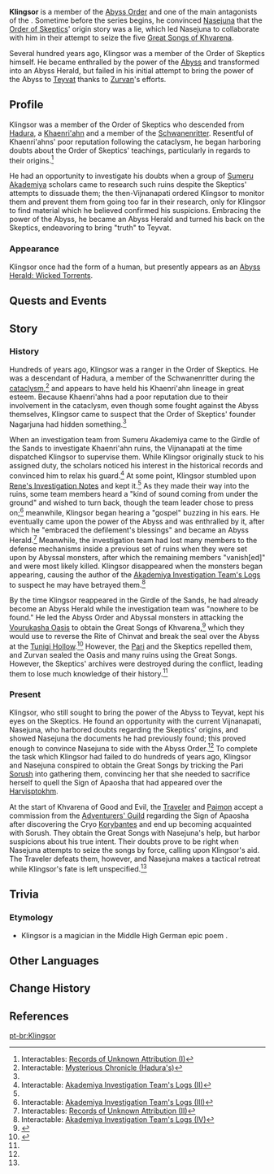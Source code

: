 {{Character Infobox
|type             = Quest NPC
|image            = Enemy Abyss Herald Wicked Torrents.png
|realname         = <!-- Optional, if different from in-game name -->
|deceased         = <!-- Past (for deceased prior to events of the game) or free response -->
|region           = 
|location         = Sumeru
|affiliation      = Abyss Order
|affiliation2     = Order of Skeptics
|affiliationNote2 = formerly
|title            = "Forsaker of the True Way"
|title2           = Priest of the Dark Hollow
|ancestry         = Hadura
|father           = 
|mother           = 
|spouse           = 
|sibling          = 
|child            = 
|relative         = 
|voiceEN          = 
|voiceCN          = 
|voiceJP          = 
|voiceKR          = 
|dialoguereward   = 
}}
'''Klingsor''' is a member of the [[Abyss Order]] and one of the main antagonists of the {{Quest|Khvarena of Good and Evil}}. Sometime before the series begins, he convinced [[Nasejuna]] that the [[Order of Skeptics]]' origin story was a lie, which led Nasejuna to collaborate with him in their attempt to seize the five [[Great Song of Khvarena|Great Songs of Khvarena]].

Several hundred years ago, Klingsor was a member of the Order of Skeptics himself. He became enthralled by the power of the [[Abyss]] and transformed into an Abyss Herald, but failed in his initial attempt to bring the power of the Abyss to [[Teyvat]] thanks to [[Zurvan]]'s efforts.

==Profile==
Klingsor was a member of the Order of Skeptics who descended from [[Hadura]], a [[Khaenri'ah]]n and a member of the [[Schwanenritter]]. Resentful of Khaenri'ahns' poor reputation following the cataclysm, he began harboring doubts about the Order of Skeptics' teachings, particularly in regards to their origins.<ref name="RoUA1">Interactables: [[Records of Unknown Attribution#Records of Unknown Attribution (I)|Records of Unknown Attribution (I)]]</ref>

He had an opportunity to investigate his doubts when a group of [[Sumeru Akademiya]] scholars came to research such ruins despite the Skeptics' attempts to dissuade them; the then-Vijnanapati ordered Klingsor to monitor them and prevent them from going too far in their research, only for Klingsor to find material which he believed confirmed his suspicions. Embracing the power of the Abyss, he became an Abyss Herald and turned his back on the Skeptics, endeavoring to bring "truth" to Teyvat.

===Appearance===
Klingsor once had the form of a human, but presently appears as an [[Abyss Herald: Wicked Torrents]].

==Quests and Events==
{{Quests and Events}}

==Story==
===History===
Hundreds of years ago, Klingsor was a ranger in the Order of Skeptics. He was a descendant of Hadura, a member of the Schwanenritter during the [[cataclysm]],<ref>Interactable: [[Ruin Golem (Devantaka Mountain)#Hadura's|Mysterious Chronicle (Hadura's)]]</ref> and appears to have held his Khaenri'ahn lineage in great esteem. Because Khaenri'ahns had a poor reputation due to their involvement in the cataclysm, even though some fought against the Abyss themselves, Klingsor came to suspect that the Order of Skeptics' founder Nagarjuna had hidden something.<ref name="RoUA1" />

When an investigation team from Sumeru Akademiya came to the Girdle of the Sands to investigate Khaenri'ahn ruins, the Vijnanapati at the time dispatched Klingsor to supervise them. While Klingsor originally stuck to his assigned duty, the scholars noticed his interest in the historical records and convinced him to relax his guard.<ref>Interactable: [[Akademiya Investigation Team's Logs#Akademiya Investigation Team's Logs (II)|Akademiya Investigation Team's Logs (II)]]</ref> At some point, Klingsor stumbled upon [[Rene's Investigation Notes]] and kept it.<ref name="RoUA1" /> As they made their way into the ruins, some team members heard a "kind of sound coming from under the ground" and wished to turn back, though the team leader chose to press on;<ref>Interactable: [[Akademiya Investigation Team's Logs#Akademiya Investigation Team's Logs (III)|Akademiya Investigation Team's Logs (III)]]</ref> meanwhile, Klingsor began hearing a "gospel" buzzing in his ears. He eventually came upon the power of the Abyss and was enthralled by it, after which he "embraced the defilement's blessings" and became an Abyss Herald.<ref>Interactables: [[Records of Unknown Attribution#Records of Unknown Attribution (II)|Records of Unknown Attribution (II)]]</ref> Meanwhile, the investigation team had lost many members to the defense mechanisms inside a previous set of ruins when they were set upon by Abyssal monsters, after which the remaining members "vanish[ed]" and were most likely killed. Klingsor disappeared when the monsters began appearing, causing the author of the [[Akademiya Investigation Team's Logs]] to suspect he may have betrayed them.<ref>Interactable: [[Akademiya Investigation Team's Logs#Akademiya Investigation Team's Logs (IV)|Akademiya Investigation Team's Logs (IV)]]</ref>

By the time Klingsor reappeared in the Girdle of the Sands, he had already become an Abyss Herald while the investigation team was "nowhere to be found." He led the Abyss Order and Abyssal monsters in attacking the [[Vourukasha Oasis]] to obtain the Great Songs of Khvarena,<ref name="Tir Yazad">{{Ref/Quest|The Hymn of Tir Yazad (Part 1)}}</ref> which they would use to reverse the Rite of Chinvat and break the seal over the Abyss at the [[Tunigi Hollow]].<ref name="Khvarena's Light">{{Ref/Quest|As the Khvarena's Light Shows}}</ref> However, the [[Pari]] and the Skeptics repelled them, and Zurvan sealed the Oasis and many ruins using the Great Songs. However, the Skeptics' archives were destroyed during the conflict, leading them to lose much knowledge of their history.<ref name="Tir Yazad" />

===Present===
Klingsor, who still sought to bring the power of the Abyss to Teyvat, kept his eyes on the Skeptics. He found an opportunity with the current Vijnanapati, Nasejuna, who harbored doubts regarding the Skeptics' origins, and showed Nasejuna the documents he had previously found; this proved enough to convince Nasejuna to side with the Abyss Order.<ref name="Khvarena's Light" /> To complete the task which Klingsor had failed to do hundreds of years ago, Klingsor and Nasejuna conspired to obtain the Great Songs by tricking the Pari [[Sorush]] into gathering them, convincing her that she needed to sacrifice herself to quell the Sign of Apaosha that had appeared over the [[Harvisptokhm]].

At the start of Khvarena of Good and Evil, the [[Traveler]] and [[Paimon]] accept a commission from the [[Adventurers' Guild]] regarding the Sign of Apaosha after discovering the Cryo [[Korybantes]] and end up becoming acquainted with Sorush. They obtain the Great Songs with Nasejuna's help, but harbor suspicions about his true intent. Their doubts prove to be right when Nasejuna attempts to seize the songs by force, calling upon Klingsor's aid. The Traveler defeats them, however, and Nasejuna makes a tactical retreat while Klingsor's fate is left unspecified.<ref name="Khvarena's Light"/>

==Trivia==
===Etymology===
* Klingsor is a magician in the Middle High German epic poem {{w|Parzival}}.
<!--
==Notes==
{{Reflist|note=1}}
-->
==Other Languages==
{{Other Languages
|en      = Klingsor
|zhs     = 克林索尔
|zhs_rm  = Kèlínsuǒ'ěr
|zht     = 克林索爾
|zht_rm  = Kèlínsuǒ'ěr
|ja      = クリングソル
|ja_rm   = Kuringusoru
|ko      = 클링조르
|es      = Klingsor
|fr      = Klingsor
|ru      = Клингзор
|th      = Klingsor
|vi      = Klingsor
|de      = Klingsor
|id      = Klingsor
|pt      = Klingsor
|tr      = Klingsor
|it      = Klingsor
}}

==Change History==
{{Change History|3.6}}

==References==
{{Reflist}}

[[pt-br:Klingsor]]
